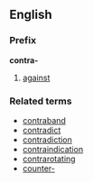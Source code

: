 ==English==
===Prefix===
'''contra-'''

# [[against]]

===Related terms===
*[[contraband]]
*[[contradict]]
*[[contradiction]]
*[[contraindication]]
*[[contrarotating]]
*[[counter-]]